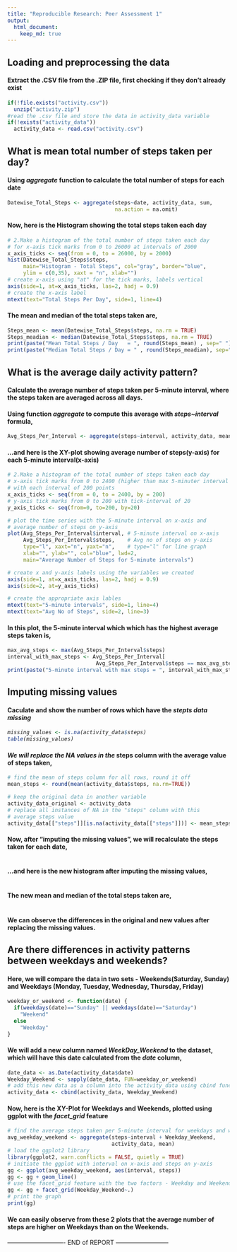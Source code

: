 ```yaml
---
title: "Reproducible Research: Peer Assessment 1"
output: 
  html_document:
    keep_md: true
---
```



## Loading and preprocessing the data

#### Extract the .CSV file from the .ZIP file, first checking if they don't already exist
```r
if(!file.exists("activity.csv"))
  unzip("activity.zip")
#read the .csv file and store the data in activity_data variable
if(!exists("activity_data"))
  activity_data <- read.csv("activity.csv")
```


## What is mean total number of steps taken per day?

#### Using <i>aggregate</i> function to calculate the total number of steps for each date 
```r
Datewise_Total_Steps <- aggregate(steps~date, activity_data, sum, 
                                  na.action = na.omit)
```
#### Now, here is the Histogram showing the total steps taken each day
```r
# 2.Make a histogram of the total number of steps taken each day
# for x-axis tick marks from 0 to 26000 at intervals of 2000
x_axis_ticks <- seq(from = 0, to = 26000, by = 2000)
hist(Datewise_Total_Steps$steps,
     main="Histogram - Total Steps", col="gray", border="blue",
     ylim = c(0,35), xaxt = "n", xlab="")
# create x-axis using "at" for the tick marks, labels vertical
axis(side=1, at=x_axis_ticks, las=2, hadj = 0.9)
# create the x-axis label
mtext(text="Total Steps Per Day", side=1, line=4)
```

#### The mean and median of the total steps taken are, 
```r
Steps_mean <- mean(Datewise_Total_Steps$steps, na.rm = TRUE)
Steps_meadian <- median(Datewise_Total_Steps$steps, na.rm = TRUE)
print(paste("Mean Total Steps / Day   = ", round(Steps_mean) , sep=" "))
print(paste("Median Total Steps / Day = " , round(Steps_meadian), sep=" "))
```

## What is the average daily activity pattern?

#### Calculate the average number of steps taken per 5-minute interval, where the steps taken are averaged across all days.

#### Using function <i>aggregate</i> to compute this average with <i>steps~interval</i> formula,
```r
Avg_Steps_Per_Interval <- aggregate(steps~interval, activity_data, mean, na.action = na.omit)
```
#### ...and here is the XY-plot showing average number of steps(y-axis) for each 5-minute interval(x-axis)
```r
# 2.Make a histogram of the total number of steps taken each day
# x-axis tick marks from 0 to 2400 (higher than max 5-minuter interval value),
# with each interval of 200 points
x_axis_ticks <- seq(from = 0, to = 2400, by = 200)
# y-axis tick marks from 0 to 200 with tick-interval of 20
y_axis_ticks <- seq(from=0, to=200, by=20)

# plot the time series with the 5-minute interval on x-axis and
# average number of steps on y-axis
plot(Avg_Steps_Per_Interval$interval, # 5-minute interval on x-axis 
     Avg_Steps_Per_Interval$steps,    # Avg no of steps on y-axis
     type="l", xaxt="n", yaxt="n",    # type="l" for line graph
     xlab="", ylab="", col="blue", lwd=2,
     main="Average Number of Steps for 5-minute intervals")

# create x and y-axis labels using the variables we created
axis(side=1, at=x_axis_ticks, las=2, hadj = 0.9)
axis(side=2, at=y_axis_ticks)

# create the appropriate axis lables
mtext(text="5-minute intervals", side=1, line=4)
mtext(text="Avg No of Steps", side=2, line=3)
```

#### In this plot, the 5-minute interval which which has the highest average steps taken is,
```r
max_avg_steps <- max(Avg_Steps_Per_Interval$steps)
interval_with_max_steps <- Avg_Steps_Per_Interval[
                            Avg_Steps_Per_Interval$steps == max_avg_steps,1]
print(paste("5-minute interval with max steps = ", interval_with_max_steps, sep=" "))
```

## Imputing missing values

#### Caculate and show the number of rows which have the <i>stepts</is> data missing
```r
missing_values <- is.na(activity_data$steps)
table(missing_values)
```

#### We will replace the NA values in the </i>steps</i> column with the average value of steps taken, 
```r
# find the mean of steps column for all rows, round it off
mean_steps <- round(mean(activity_data$steps, na.rm=TRUE))

# keep the original data in another variable
activity_data_original <- activity_data
# replace all instances of NA in the "steps" column with this 
# average steps value
activity_data[["steps"]][is.na(activity_data[["steps"]])] <- mean_steps
```

#### Now, after "imputing the missing values", we will recalculate the steps taken for each date,
```r
```

#### ...and here is the new histogram after imputing the missing values,
```r
```

#### The new mean and median of the total steps taken are,
```r
```

#### We can observe the differences in the original and new values after replacing the missing values.

## Are there differences in activity patterns between weekdays and weekends?

#### Here, we will compare the data in two sets - Weekends(Saturday, Sunday) and Weekdays (Monday, Tuesday, Wednesday, Thursday, Friday)
```r
weekday_or_weekend <- function(date) {
  if(weekdays(date)=="Sunday" || weekdays(date)=="Saturday")
    "Weekend"
  else
    "Weekday"
}
```

#### We will add a new column named <i>WeekDay_Weekend</i> to the dataset, which will have this date calculated from the <i>date</i> column,
```r
date_data <- as.Date(activity_data$date)
Weekday_Weekend <- sapply(date_data, FUN=weekday_or_weekend)
# add this new data as a column into the activity_data using cbind function
activity_data <- cbind(activity_data, Weekday_Weekend)
```

#### Now, here is the XY-Plot for Weekdays and Weekends, plotted using ggplot with the <i>facet_grid</i> feature
```r
# find the average steps taken per 5-minute interval for weekdays and weekends
avg_weekday_weekend <- aggregate(steps~interval + Weekday_Weekend,
                                 activity_data, mean)
# load the ggplot2 library
library(ggplot2, warn.conflicts = FALSE, quietly = TRUE)
# initiate the ggplot with interval on x-axis and steps on y-axis
gg <- ggplot(avg_weekday_weekend, aes(interval, steps))
gg <- gg + geom_line()
# use the facet_grid feature with the two factors - Weekday and Weekend
gg <- gg + facet_grid(Weekday_Weekend~.)
# print the graph
print(gg)
```

#### We can easily observe from these 2 plots that the average number of steps are higher on Weekdays than on the Weekends.

---------------------------- END of REPORT --------------------------

